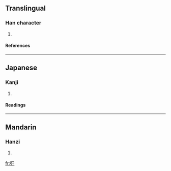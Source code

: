 ==Translingual==
===Han character===
{{Han char|rn=57|rad=弓|as=03|sn=6|four=|canj=弓一木 (NMD)}}
# {{defn|Han|sort=弓03}}
====References====
{{Han ref|kx=0356.210|dkj=09716|dj=0673.070|hdz=20991.030|uh=5F19|ud=24345}}
----
==Japanese==
===Kanji===
{{ja-kanji|grade=|rs=弓03}}
# {{defn|Japanese}} 
====Readings====
{{ja-readings|on=[[お]] (o), [[う]] (u), [[こ]] (ko), [[く]] (ku)|kun=[[おはつてねらふ]] (ohatsutenerafu), [[もつ]] (motsu)}}
----
==Mandarin==
===Hanzi===
{{cmn-hanzi|pin=[[wū]] ([[wu1]])|wg=wu<sup>1</sup>}}
# {{defn|Mandarin}}

[[fr:弙]]